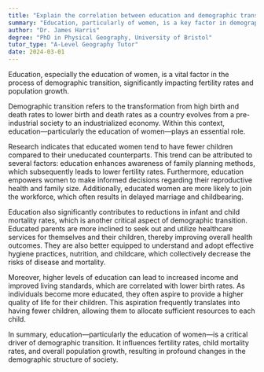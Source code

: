 ```yaml
---
title: "Explain the correlation between education and demographic transition"
summary: "Education, particularly of women, is a key factor in demographic transition, influencing fertility rates and population growth."
author: "Dr. James Harris"
degree: "PhD in Physical Geography, University of Bristol"
tutor_type: "A-Level Geography Tutor"
date: 2024-03-01
---
```


Education, especially the education of women, is a vital factor in the process of demographic transition, significantly impacting fertility rates and population growth.

Demographic transition refers to the transformation from high birth and death rates to lower birth and death rates as a country evolves from a pre-industrial society to an industrialized economy. Within this context, education—particularly the education of women—plays an essential role.

Research indicates that educated women tend to have fewer children compared to their uneducated counterparts. This trend can be attributed to several factors: education enhances awareness of family planning methods, which subsequently leads to lower fertility rates. Furthermore, education empowers women to make informed decisions regarding their reproductive health and family size. Additionally, educated women are more likely to join the workforce, which often results in delayed marriage and childbearing.

Education also significantly contributes to reductions in infant and child mortality rates, which is another critical aspect of demographic transition. Educated parents are more inclined to seek out and utilize healthcare services for themselves and their children, thereby improving overall health outcomes. They are also better equipped to understand and adopt effective hygiene practices, nutrition, and childcare, which collectively decrease the risks of disease and mortality.

Moreover, higher levels of education can lead to increased income and improved living standards, which are correlated with lower birth rates. As individuals become more educated, they often aspire to provide a higher quality of life for their children. This aspiration frequently translates into having fewer children, allowing them to allocate sufficient resources to each child.

In summary, education—particularly the education of women—is a critical driver of demographic transition. It influences fertility rates, child mortality rates, and overall population growth, resulting in profound changes in the demographic structure of society.
    